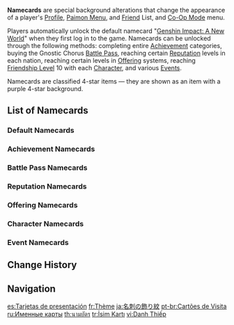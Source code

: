 {{CustomTabs
|tab1 = Overview
|tab2 = Gallery
}}
{{Terminology Infobox
|image        = Item Genshin Impact A New World.png
|type         = Namecards
|type2        = Game Systems
}}
'''Namecards''' are special background alterations that change the appearance of a player's [[Profile]], [[Paimon Menu]], and [[Friend]] List, and [[Co-Op Mode]] menu.

Players automatically unlock the default namecard "[[Genshin Impact: A New World]]" when they first log in to the game. Namecards can be unlocked through the following methods: completing entire [[Achievement]] categories, buying the Gnostic Chorus [[Battle Pass]], reaching certain [[Reputation]] levels in each nation, reaching certain levels in [[Offering]] systems, reaching  [[Friendship Level]] 10 with each [[Character]], and various [[Events]].

Namecards are classified 4-star items &mdash; they are shown as an item with a purple 4-star background.

==List of Namecards==
===Default Namecards===
{{Namecards by Category Table|Default Namecards|header=[[:Category:Default Namecards|Default Namecard]]}}

===Achievement Namecards===
{{Namecards by Category Table|Achievement Namecards|header=[[:Category:Achievement Namecards|Achievement Namecard]]|sortcol=2}}

===Battle Pass Namecards===
{{Namecards by Category Table|Battle Pass Namecards|header=[[:Category:Battle Pass Namecards|Battle Pass Namecard]]}}

===Reputation Namecards===
{{Namecards by Category Table|Reputation Namecards|header=[[:Category:Reputation Namecards|Reputation Namecard]]}}

===Offering Namecards===
{{Namecards by Category Table|Offering Namecards|header=[[:Category:Offering Namecards|Offering Namecard]]}}

===Character Namecards===
{{Namecards by Category Table|Character Namecards|header=[[:Category:Character Namecards|Character Namecard]]|sortcol=2}}

===Event Namecards===
{{Namecards by Category Table|Event Namecards|header=[[:Category:Event Namecards|Event Namecard]]}}

==Change History==
{{Change History|1.0}}

==Navigation==
{{Namecard Navbox|state=collapsed}}
{{Game Systems Navbox|Other}}

[[Category:Namecards| ]]

[[es:Tarjetas de presentación]]
[[fr:Thème]]
[[ja:名刺の飾り紋]]
[[pt-br:Cartões de Visita]]
[[ru:Именные карты]]
[[th:นามบัตร]]
[[tr:İsim Kartı]]
[[vi:Danh Thiếp]]